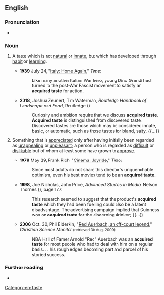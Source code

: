 ==English==

===Pronunciation===
* {{audio|en|en-au-acquired taste.ogg|Audio (AU)}}

===Noun===
{{en-noun}}

# A taste which is not [[natural]] or [[innate]], but which has developed through [[habit]] or [[learning]].
#: {{ant|en|natural taste}}
#* '''1939''' July 24, "[http://www.time.com/time/magazine/article/0,9171,771659,00.html Italy: Home Again]," ''Time'':
#*: Like many another Italian War hero, young Dino Grandi had turned to the post-War Fascist movement to satisfy an '''acquired taste''' for action.
#* '''2018''', Joshua Zeunert, Tim Waterman, ''Routledge Handbook of Landscape and Food'', Routledge ({{ISBN|9781317298779}})
#*: Curiosity and ambition require that we discuss '''acquired taste'''. '''Acquired taste''' is distinguished from discovered taste. Discovered tastes are those which may be considered innate, basic, or automatic, such as those tastes for bland, salty, {{...}}
# {{lb|en|idiomatic}} Something that is [[appreciate]]d only after having initially been regarded as [[unappealing]] or [[unpleasant]]; a person who is regarded as [[difficult]] or [[dislikable]] but of whom at least some have grown to [[approve]].
#: {{ux|en|Marmite is an '''acquired taste'''.}}
#* '''1978''' May 29, Frank Rich, "[http://www.time.com/time/magazine/article/0,9171,919737,00.html Cinema: Joyride]," ''Time'':
#*: Since most adults do not share this director's unquenchable optimism, even his best movies tend to be an '''acquired taste'''.
#* '''1998''', Joe Nicholas, John Price, ''Advanced Studies in Media'', Nelson Thornes ({{ISBN|9780174900474}}), page 177:
#*: This research seemed to suggest that the product's '''acquired taste''' which they had been fuelling could also be a latent disadvantage. The advertising campaign implied that Guinness was an '''acquired taste''' for the discerning drinker; {{...}}
#* '''2006''' Oct. 30, Phil Elderkin, "[http://www.csmonitor.com/2006/1030/p02s01-usgn.html Red Auerbach, an off-court legend]," ''Christian Science Monitor'' <small>(retrieved 30 Aug. 2009)</small>:
#*: NBA Hall of Famer Arnold "Red" Auerbach was an '''acquired taste''' for most people who had to deal with him on a regular basis. . . his rough edges becoming part and parcel of his storied success.

===Further reading===
* {{pedia}}

[[Category:en:Taste]]